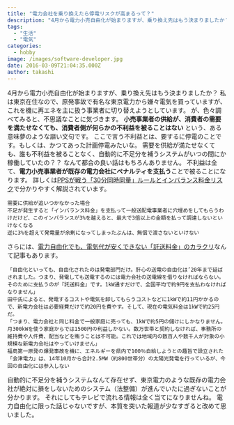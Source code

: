 ```yaml
---
title: "電力会社を乗り換えたら停電リスクが高まるって？"
description: "4月から電力小売自由化が始まりますが、乗り換え先はもう決まりましたか？私は東京在住なので、原発事故で有名な東京電力から嫌々電気を買っていますが、これを機に再エネ..."
tags:
  - "生活"
  - "電気"
categories:
  - hobby
image: /images/software-developer.jpg
date: 2016-03-09T21:04:35.000Z
author: takashi
---
```



4月から電力小売自由化が始まりますが、乗り換え先はもう決まりましたか？
私は東京在住なので、原発事故で有名な東京電力から嫌々電気を買っていますが、これを機に再エネを主に扱う事業者に切り替えようとしています。
が、色々調べてみると、不思議なことに気づきます。
<strong>小売事業者の供給が、消費者の需要を満たせなくても、消費者側が何らかの不利益を被ることはない</strong>
という、ある意味夢のような謳い文句です。
ここで言う不利益とは、要するに停電のことです。もしくは、かつてあった計画停電みたいな。
需要を供給が満たせなくても、誰も不利益を被ることなく、自動的に不足分を補うシステムがいつの間にか稼働していたの？？
なんて都合の良い話はもちろんありません。
不利益は全て、<strong>電力小売事業者が既存の電力会社にペナルティを支払う</strong>ことで被ることになります。
詳しくは<a href="http://enesuke.jp/30%E5%88%86%E5%90%8C%E6%99%82%E5%90%8C%E9%87%8F%E3%83%BB%E3%82%A4%E3%83%B3%E3%83%90%E3%83%A9%E3%83%B3%E3%82%B9%E6%96%99%E9%87%91/">PPSが戦う「30分同時同量」ルールとインバランス料金リスク</a>で分かりやすく解説されています。
<pre><code>需要に供給が追いつかなかった場合
不足が発生すると「インバランス料金」を支払って一般送配電事業者に穴埋めをしてもらうわけだけど、このインバランスが3%を越えると、最大で3倍以上の金額を払って調達しないといけなくなる
逆に3%を超えて発電量が余剰になってしまったぶんは、無償で渡さないといけない
</code></pre>
さらには、<a href="http://zasshi.news.yahoo.co.jp/article?a=20160201-01036738-sspa-soci">電力自由化でも、電気代が安くできない「託送料金」のカラクリ</a>なんて記事もあります。
<pre><code>「自由化といっても、自由化されたのは発電部門だけ。肝心の送電の自由化は’20年まで延ばされました。つまり、発電しても送電するのには電力会社の送電線を借りなければならない。そのために支払うのが『託送料金』です。1kW通すだけで、全国平均で約9円を支払わなければなりません」
田中氏によると、発電するコストや電気を卸してもらうコストなどに1kWで約11円かかるので、新電力会社は必要経費だけで約20円を費やす。そして、現在の電気料金は1kWで約25円だ。
「つまり、電力会社と同じ料金で一般家庭に売っても、1kWで約5円の儲けにしかなりません。月300kWを使う家庭からでは1500円の利益しかない。数万世帯と契約しなければ、事務所の維持費や人件費、配当などを賄うことは不可能。これでは地域内の数百人や数千人が対象の小規模な新電力会社はやっていけません」
福島第一原発の爆発事故を機に、エネルギーを県内で100％自給しようとの趣旨で設立された「会津電力」は、14年10月から合計2.5MW（約800世帯分）の太陽光発電を行っているが、今回の自由化には参入しない
</code></pre>
自動的に不足分を補うシステムなんて存在せず、東京電力のような既存の電力会社が絶対に損をしないためのシステム（法整備）が進んでいたに過ぎないことが分かります。
それにしてもテレビで流れる情報は全く当てになりませんね。
電力自由化に限った話じゃないですが、本質を突いた報道が少なすぎると改めて思いました。